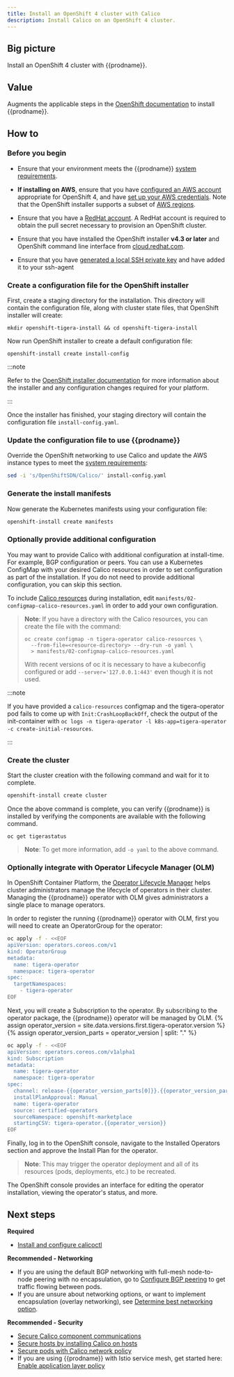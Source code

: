 ```yaml
---
title: Install an OpenShift 4 cluster with Calico
description: Install Calico on an OpenShift 4 cluster.
---
```


## Big picture

Install an OpenShift 4 cluster with {{prodname}}.

## Value

Augments the applicable steps in the [OpenShift documentation](https://cloud.redhat.com/openshift/install)
to install {{prodname}}.

## How to

### Before you begin

- Ensure that your environment meets the {{prodname}} [system requirements](requirements.mdx).

- **If installing on AWS**, ensure that you have [configured an AWS account](https://docs.openshift.com/container-platform/4.3/installing/installing_aws/installing-aws-account.html) appropriate for OpenShift 4,
  and have [set up your AWS credentials](https://docs.aws.amazon.com/sdk-for-java/v1/developer-guide/setup-credentials.html).
  Note that the OpenShift installer supports a subset of [AWS regions](https://docs.openshift.com/container-platform/4.3/installing/installing_aws/installing-aws-account.html#installation-aws-regions_installing-aws-account).

- Ensure that you have a [RedHat account](https://cloud.redhat.com/). A RedHat account is required to obtain the pull secret necessary to provision an OpenShift cluster.

- Ensure that you have installed the OpenShift installer **v4.3 or later** and OpenShift command line interface from [cloud.redhat.com](https://cloud.redhat.com/openshift/install/aws/installer-provisioned).

- Ensure that you have [generated a local SSH private key](https://docs.openshift.com/container-platform/4.1/installing/installing_aws/installing-aws-default.html#ssh-agent-using_installing-aws-default) and have added it to your ssh-agent

### Create a configuration file for the OpenShift installer

First, create a staging directory for the installation. This directory will contain the configuration file, along with cluster state files, that OpenShift installer will create:

```
mkdir openshift-tigera-install && cd openshift-tigera-install
```

Now run OpenShift installer to create a default configuration file:

```
openshift-install create install-config
```

:::note

Refer to the [OpenShift installer documentation](https://cloud.redhat.com/openshift/install) for more information
about the installer and any configuration changes required for your platform.

:::

Once the installer has finished, your staging directory will contain the configuration file `install-config.yaml`.

### Update the configuration file to use {{prodname}}

Override the OpenShift networking to use Calico and update the AWS instance types to meet the [system requirements](requirements.mdx):

```bash
sed -i 's/OpenShiftSDN/Calico/' install-config.yaml
```

### Generate the install manifests

Now generate the Kubernetes manifests using your configuration file:

```bash
openshift-install create manifests
```

<InstallOpenShiftManifests prodname='{{prodname}}' />

### Optionally provide additional configuration

You may want to provide Calico with additional configuration at install-time. For example, BGP configuration or peers.
You can use a Kubernetes ConfigMap with your desired Calico resources in order to set configuration as part of the installation.
If you do not need to provide additional configuration, you can skip this section.

To include [Calico resources](../../reference/resources/index.mdx) during installation, edit `manifests/02-configmap-calico-resources.yaml` in order to add your own configuration.

> **Note**: If you have a directory with the Calico resources, you can create the file with the command:
> ```
> oc create configmap -n tigera-operator calico-resources \
>   --from-file=<resource-directory> --dry-run -o yaml \
>   > manifests/02-configmap-calico-resources.yaml
> ```
> With recent versions of oc it is necessary to have a kubeconfig configured or add `--server='127.0.0.1:443'`
> even though it is not used.

:::note

If you have provided a `calico-resources` configmap and the tigera-operator pod fails to come up with `Init:CrashLoopBackOff`,
check the output of the init-container with `oc logs -n tigera-operator -l k8s-app=tigera-operator -c create-initial-resources`.

:::

### Create the cluster

Start the cluster creation with the following command and wait for it to complete.

```bash
openshift-install create cluster
```

Once the above command is complete, you can verify {{prodname}} is installed by verifying the components are available with the following command.

```
oc get tigerastatus
```

> **Note**: To get more information, add `-o yaml` to the above command.

### Optionally integrate with Operator Lifecycle Manager (OLM)

In OpenShift Container Platform, the [Operator Lifecycle Manager](https://docs.openshift.com/container-platform/4.4/operators/understanding_olm/olm-understanding-olm.html#olm-overview_olm-understanding-olm) helps
cluster administrators manage the lifecycle of operators in their cluster. Managing the {{prodname}}
operator with OLM gives administrators a single place to manage operators.

In order to register the running {{prodname}} operator with OLM, first you will need to create an OperatorGroup for the operator:

```bash
oc apply -f - <<EOF
apiVersion: operators.coreos.com/v1
kind: OperatorGroup
metadata:
  name: tigera-operator
  namespace: tigera-operator
spec:
  targetNamespaces:
    - tigera-operator
EOF
```

Next, you will create a Subscription to the operator. By subscribing to the operator package, the {{prodname}} operator will be managed by OLM.
{% assign operator_version = site.data.versions.first.tigera-operator.version %}
{% assign operator_version_parts = operator_version | split: "." %}

```bash
oc apply -f - <<EOF
apiVersion: operators.coreos.com/v1alpha1
kind: Subscription
metadata:
  name: tigera-operator
  namespace: tigera-operator
spec:
  channel: release-{{operator_version_parts[0]}}.{{operator_version_parts[1]}}
  installPlanApproval: Manual
  name: tigera-operator
  source: certified-operators
  sourceNamespace: openshift-marketplace
  startingCSV: tigera-operator.{{operator_version}}
EOF
```

Finally, log in to the OpenShift console, navigate to the Installed Operators section and approve the Install Plan for the operator.

> **Note**: This may trigger the operator deployment and all of its resources (pods, deployments, etc.) to be recreated.

The OpenShift console provides an interface for editing the operator installation, viewing the operator's status, and more.

## Next steps 

**Required**

- [Install and configure calicoctl](../../maintenance/clis/calicoctl/install.mdx)

**Recommended - Networking**

- If you are using the default BGP networking with full-mesh node-to-node peering with no encapsulation, go to [Configure BGP peering](/networking/bgp) to get traffic flowing between pods.
- If you are unsure about networking options, or want to implement encapsulation (overlay networking), see [Determine best networking option](../../networking/determine-best-networking.mdx).

**Recommended - Security**

- [Secure Calico component communications](../../security/comms/crypto-auth.mdx)
- [Secure hosts by installing Calico on hosts](../bare-metal/about.mdx)
- [Secure pods with Calico network policy](/security/calico-network-policy)
- If you are using {{prodname}} with Istio service mesh, get started here: [Enable application layer policy](/security/app-layer-policy)
